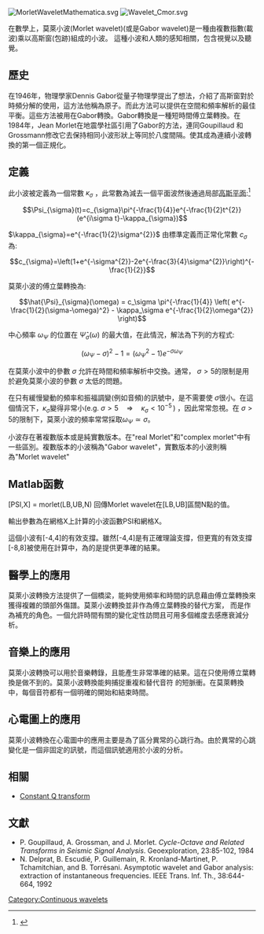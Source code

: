 [[File:MorletWaveletMathematica.svg|thumb]]
[[File:Wavelet_Cmor.svg|thumb]]

在數學上，莫萊小波(Morlet wavelet)(或是Gabor wavelet)是一種由複數指數(載波)乘以高斯窗(包跡)組成的小波。
這種小波和人類的感知相關，包含視覺以及聽覺。

==歷史==
在1946年，物理學家Dennis Gabor從量子物理學提出了想法，介紹了高斯窗對於時頻分解的使用，這方法他稱為原子。而此方法可以提供在空間和頻率解析的最佳平衡。這些方法被用在Gabor轉換。Gabor轉換是一種短時間傅立葉轉換。在1984年，Jean Morlet在地震學社區引用了Gabor的方法，連同Goupillaud 和 Grossmann修改它去保持相同小波形狀上等同於八度間隔。使其成為連續小波轉換的第一個正規化。

==定義==
此小波被定義為一個常數 <math>\kappa_{\sigma}</math> ，此常數為減去一個平面波然後通過局部[[高斯平面|高斯平面]]:<ref name="Ashmead2012">
{{cite journal
 | author = John Ashmead
 | title  = Morlet Wavelets in Quantum Mechanics
 | journal = Quanta
 | year = 2012
 | volume = 1
 | issue = 1
 | pages = 58–70
 | doi = 10.12743/quanta.v1i1.5
 | url = http://quanta.ws/ojs/index.php/quanta/article/view/5
}}
</ref>

:<math>\Psi_{\sigma}(t)=c_{\sigma}\pi^{-\frac{1}{4}}e^{-\frac{1}{2}t^{2}}(e^{i\sigma t}-\kappa_{\sigma})</math>

<math>\kappa_{\sigma}=e^{-\frac{1}{2}\sigma^{2}}</math> 由標準定義而正常化常數 <math>c_{\sigma}</math> 為:

:<math>c_{\sigma}=\left(1+e^{-\sigma^{2}}-2e^{-\frac{3}{4}\sigma^{2}}\right)^{-\frac{1}{2}}</math>

莫萊小波的傅立葉轉換為:

:<math>\hat{\Psi}_{\sigma}(\omega) = c_\sigma \pi^{-\frac{1}{4}} \left( e^{-\frac{1}{2}(\sigma-\omega)^2} - \kappa_\sigma e^{-\frac{1}{2}\omega^{2}} \right)</math>

中心頻率 <math>\omega_{\Psi}</math> 的位置在 <math>\hat{\Psi}_{\sigma}(\omega)</math> 的最大值，在此情況，解法為下列的方程式:

:<math>(\omega_{\Psi}-\sigma)^{2}-1=(\omega_{\Psi}^{2}-1)e^{-\sigma\omega_{\Psi}}</math>

在莫萊小波中的參數 <math>\sigma</math> 允許在時間和頻率解析中交換。通常， <math>\sigma>5</math>的限制是用於避免莫萊小波的參數 <math>\sigma</math> 太低的問題。

在只有緩慢變動的頻率和振福調變(例如音頻)的訊號中，是不需要使 <math>\sigma</math>很小。在這個情況下，<math>\kappa_{\sigma}</math>變得非常小(e.g. <math>\sigma>5 \quad \Rightarrow \quad \kappa_{\sigma}<10^{-5}\,</math>) ，因此常常忽視。在 <math>\sigma>5</math>的限制下，莫萊小波的頻率常常採取<math>\omega_{\Psi}\simeq\sigma</math>。

小波存在著複數版本或是純實數版本。在"real Morlet"和"complex morlet"中有一些區別。複數版本的小波稱為"Gabor wavelet"，實數版本的小波則稱為"Morlet wavelet"

==Matlab函數==
[PSI,X] = morlet(LB,UB,N) 回傳Morlet wavelet在[LB,UB]區間N點的值。

輸出參數為在網格X上計算的小波函數PSI和網格X。

這個小波有[-4,4]的有效支撐。雖然[-4,4]是有正確理論支撐，但更寬的有效支撐[-8,8]被使用在計算中，為的是提供更準確的結果。

==醫學上的應用==
莫萊小波轉換方法提供了一個橋梁，能夠使用頻率和時間的訊息藉由傅立葉轉換來獲得複雜的頭部外傷譜。莫萊小波轉換並非作為傅立葉轉換的替代方案，
而是作為補充的角色。一個允許時間有關的變化定性訪問且可用多個維度去感應衰減分析。


==音樂上的應用==
莫萊小波轉換可以用於音樂轉錄，且能產生非常準確的結果。這在只使用傅立葉轉換是做不到的。莫萊小波轉換能夠捕捉重複和替代音符
的短脈衝。在莫萊轉換中，每個音符都有一個明確的開始和結束時間。


==心電圖上的應用==
莫萊小波轉換在心電圖中的應用主要是為了區分異常的心跳行為。由於異常的心跳變化是一個非固定的訊號，而這個訊號適用於小波的分析。

==相關==
* [[Constant_Q_transform|Constant Q transform]]

==文獻==
<references/>
* P. Goupillaud, A. Grossman, and J. Morlet. ''Cycle-Octave and Related Transforms in Seismic Signal Analysis''. Geoexploration, 23:85-102, 1984
* N. Delprat, B. Escudié, P. Guillemain, R. Kronland-Martinet, P. Tchamitchian, and B. Torrésani. Asymptotic wavelet and Gabor analysis: extraction of instantaneous frequencies. IEEE Trans. Inf. Th., 38:644-664, 1992

[[Category:Continuous_wavelets|Category:Continuous wavelets]]
